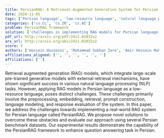 ```yaml
---
title: PersianRAG: A Retrieval-Augmented Generation System for Persian Language
date: 2024-11-05
tags: ['Persian language', 'low-resource language', 'natural language processing', 'question answering', 'retrieval', 'response evaluation', 'preprocessing', 'prompt construction', 'retrieval augmented generation', 'embedding', 'language modeling']
categories: ['cs.CL', 'cs.IR', 'cs.AI']
problem: PersianRAG framework
solution: ['challenges in implementing RAG models for Persian language']
pdf_url: http://arxiv.org/pdf/2411.02832v2
arx_url: http://arxiv.org/abs/2411.02832v2
score: 5
authors: ['Hossein Hosseini', 'Mohammad Sobhan Zare', 'Amir Hossein Mohammadi', 'Arefeh Kazemi', 'Zahra Zojaji', 'Mohammad Ali Nematbakhsh']
affiliations_aligned: ['', '', '', '', '', '']
affiliations: ['']
---
```



Retrieval augmented generation (RAG) models, which integrate large-scale pre-trained generative models with external retrieval mechanisms, have shown significant success in various natural language processing (NLP) tasks. However, applying RAG models in Persian language as a low-resource language, poses distinct challenges. These challenges primarily involve the preprocessing, embedding, retrieval, prompt construction, language modeling, and response evaluation of the system. In this paper, we address the challenges towards implementing a real-world RAG system for Persian language called PersianRAG. We propose novel solutions to overcome these obstacles and evaluate our approach using several Persian benchmark datasets. Our experimental results demonstrate the capability of the PersianRAG framework to enhance question answering task in Persian.